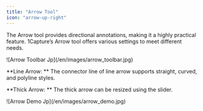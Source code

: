 ```yaml
---
title: "Arrow Tool"
icon: "arrow-up-right"
---
```


The Arrow tool provides directional annotations, making it a highly practical feature. 1Capture’s Arrow tool offers various settings to meet different needs.

<Frame>
  ![Arrow Toolbar Jp](/en/images/arrow_toolbar.jpg)
</Frame>

**Line Arrow: ** The connector line of line arrow supports straight, curved, and polyline styles.

**Thick Arrow: ** The thick arrow can be resized using the slider.

<Frame>
  ![Arrow Demo Jp](/en/images/arrow_demo.jpg)
</Frame>